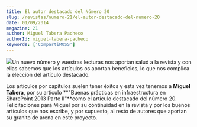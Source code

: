```yaml
---
title: El autor destacado del Número 20
slug: /revistas/numero-21/el-autor-destacado-del-numero-20
date: 01/09/2014
magazine: 21
author: Miguel Tabera Pacheco
authorId: miguel-tabera-pacheco
keywords: ['CompartiMOSS']
---
```



<ArticleHeader frontmatter={props.pageContext.frontmatter} />



​![](/../images/autores/miguel-tabera-pacheco.png)Un nuevo número y vuestras lecturas nos aportan salud a la revista y con ellas sabemos que los artículos os aportan beneficios, lo que nos complica la elección del artículo destacado.

Los artículos por capítulos suelen tener éxitos y esta vez tenemos a **Miguel Tabera**, por su artículo **"Buenas prácticas en infraestructura en SharePoint 2013 Parte II"**como el artículo destacado del número 20. Felicitaciones para Miguel por su continuidad en la revista y por los buenos artículos que nos escribe, y por supuesto, al resto de autores que aportan su granito de arena en este proyecto.

